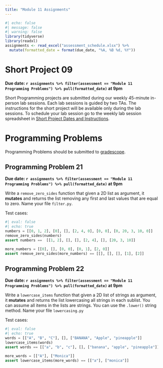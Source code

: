 ```yaml
---
title: "Module 11 Assignments"
---
```



```r
#| echo: false
#| message: false
#| warning: false
library(tidyverse)
library(readxl)
assignments <- read_excel("assessment_schedule.xlsx") %>% 
  mutate(formatted_date = format(due_date, "%A, %B %d, %Y"))
```

# Short Project 09

**Due date: `r assignments %>% filter(assessment == "Module 11 Programming Problems") %>% pull(formatted_date)` at 9pm**

Short Programming projects are submitted during our weekly 45-minute in-person lab sessions. Each lab sessions is guided by two TAs. The instructions for the short project will be available only during the lab sessions. To schedule your lab session go to the weekly lab session spreadsheet in [Short Project Dates and Instructions](short-projects.html).

# Programming Problems

Programming Problems should be submitted to [gradescope](https://www.gradescope.com/courses/934148).

## Programming Problem 21

**Due date: `r assignments %>% filter(assessment == "Module 11 Programming Problems") %>% pull(formatted_date)` at 9pm**

Write a `remove_zero_sides` function that given a 2D list as argument, it **mutates** and returns the list removing any first and last values that are equal to zero. Name your file `filter.py`.

Test cases:
```python
#| eval: false
#| echo: true
numbers = [[0, 1, 2], [0], [], [2, 4, 0], [0, 0], [0, 20, 3, 10, 0]]
remove_zero_sides(numbers)
assert numbers ==  [[1, 2], [], [], [2, 4], [], [20, 3, 10]]

more_numbers = [[0], [], [0, 0], [0, 1], [2, 0]]
assert remove_zero_sides(more_numbers) == [[], [], [], [1], [2]]
```


## Programming Problem 22

**Due date: `r assignments %>% filter(assessment == "Module 11 Programming Problems") %>% pull(formatted_date)` at 9pm**

Write a `lowercase_items` function that given a 2D list of strings as argument, it **mutates** and returns the list lowercasing all strings in each sublist. You can assume all items in the lists are strings. You can use the `.lower()` string method. Name your file `lowercasing.py`

Test cases:
```python
#| eval: false
#| echo: true
words = [["A", "B", "C"], [], ["BANANA", "Apple", "pineapple"]]
lowercase_items(words)
assert words == [["a", "b", "c"], [], ["banana", "apple", "pineapple"]]

more_words = [["A"], ["Monica"]]
assert lowercase_items(more_words) == [["a"], ["monica"]]
```